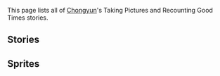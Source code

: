 {{Unofficial Translation}}
This page lists all of [[Chongyun]]'s Taking Pictures and Recounting Good Times stories.

==Stories==
{{TPRGT Stories by Category Table}}

==Sprites==
{{Files by Category Gallery|Taking Pictures and Recounting Good Times Sprites & Chongyun Images}}